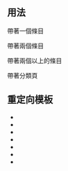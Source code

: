 <noinclude>{{template doc page viewed directly}}</noinclude>
{{lua|模块:Labelled_list_hatnote}}
==用法==
;帶著一個條目
{{tlx|Further|字典}}
{{Further|字典}}

;帶著兩個條目
{{tlx|Further|近視|遠視}}
{{Further|近視|遠視}}

;帶著兩個以上的條目
{{tlx|Further|長方形|正方形|三角形}}
{{Further|長方形|正方形|三角形}}

;帶著分類頁
{{tlx|Further|Category:模板說明文件}}
{{Further|Category:模板說明文件}}

== 重定向模板 ==
* {{t1|Detail}}
* {{t1|More}}
* {{t1|See}}
* {{tl|更多资讯}}
* {{tl|更多资料}}
* {{t1|更多信息}}
* {{tl|相關條目}}

<includeonly>
[[Category:鏈接模板|{{PAGENAME}}]]
[[Category:頁面訊息模板|{{PAGENAME}}]]